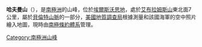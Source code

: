 {{coord|75|19|S|72|16|W|source:GNIS|display=title}}

'''哈夫曼山'''（{{lang-en|Mount Huffman}}），是[[南極洲|南極洲]]的山峰，位於[[埃爾斯沃思地|埃爾斯沃思地]]，處於[[艾布拉姆斯山|艾布拉姆斯山]]東北面7公里，屬於[[貝倫特山脈|貝倫特山脈]]的一部分，[[美國地質調查局|美國地質調查局]]根據測量和該國海軍的空中照片繪入地圖，現時由[[南極條約體系|南極條約體系]]管理。

{{DEFAULTSORT:Mount Huffman}}
[[Category:南極洲山峰|Category:南極洲山峰]]


{{EllsworthLand-geo-stub}}